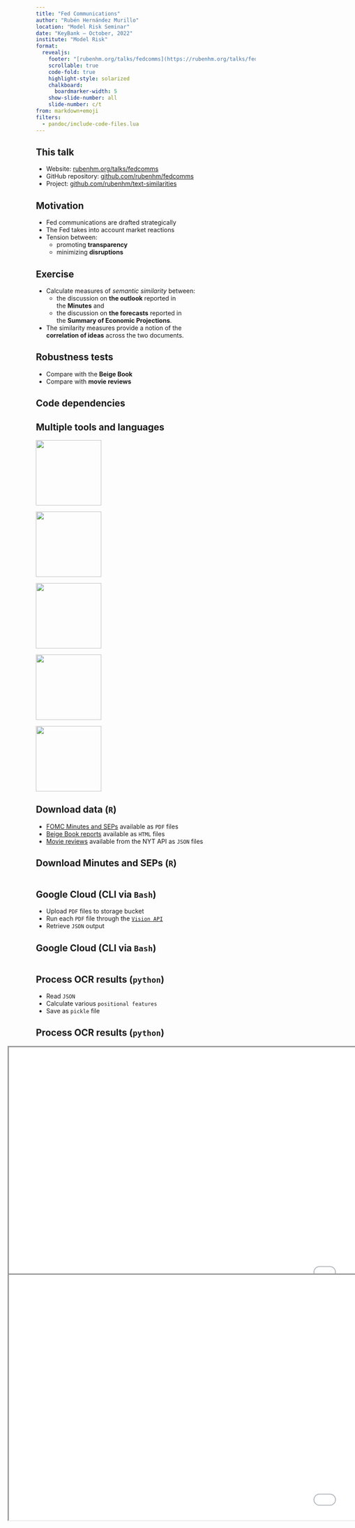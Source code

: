 ```yaml
---
title: "Fed Communications"
author: "Rubén Hernández Murillo"
location: "Model Risk Seminar"
date: "KeyBank — October, 2022"
institute: "Model Risk"
format: 
  revealjs:
    footer: "[rubenhm.org/talks/fedcomms](https://rubenhm.org/talks/fedcomms)"
    scrollable: true
    code-fold: true
    highlight-style: solarized
    chalkboard: 
      boardmarker-width: 5
    show-slide-number: all
    slide-number: c/t
from: markdown+emoji
filters:
  - pandoc/include-code-files.lua
---
```


## This talk

- Website: [rubenhm.org/talks/fedcomms](https://rubenhm.org/talks/fedcomms)
- GitHub repository: [github.com/rubenhm/fedcomms](https://github.com/rubenhm/fedcomms)
- Project: [github.com/rubenhm/text-similarities](https://github.com/rubenhm/text-similarities)

## Motivation

-   Fed communications are drafted strategically
-   The Fed takes into account market reactions
-   Tension between:
    -   promoting **transparency**
    -   minimizing **disruptions**

## Exercise

-   Calculate measures of *semantic similarity* between:
    -   the discussion on **the outlook** reported in\
        the **Minutes** and
    -   the discussion on **the forecasts** reported in\
        the **Summary of Economic Projections**.
-   The similarity measures provide a notion of the\
    **correlation of ideas** across the two documents.

## Robustness tests

-   Compare with the **Beige Book**
-   Compare with **movie reviews**

## Code dependencies

<!-- https://github.com/ranr01/reveal-inline-svg/ -->

:::{.absolute left="10%"}
<object type="image/svg+xml" data="images/code-network.svg" width="85%">
</object>
:::

<!-- ![](images/code-network.svg){.absolute left="10%" width="80%"} -->


## Multiple tools and languages

![](images/Rlogo.svg){.absolute top="10%" left="5%" width="150px"}

![](images/jupyter.svg){.absolute top="10%" left="80%" width="150px"}

![](images/python.svg){.absolute top="40%" left="40%" width="150px"}

![](images/bash.svg){.absolute top="70%" left="5%" width="150px"}

![](images/google-cloud.svg){.absolute top="70%" left="80%" width="150px"}

## Download data (`R`)

-   [FOMC Minutes and SEPs](https://www.federalreserve.gov/monetarypolicy/fomchistorical2010.htm) available as `PDF` files
-   [Beige Book reports](https://www.minneapolisfed.org/region-and-community/regional-economic-indicators/beige-book-archive) available as `HTML` files
-   [Movie reviews](https://developer.nytimes.com/docs/movie-reviews-api/1/overview) available from the NYT API as `JSON` files

## Download Minutes and SEPs (`R`)

``` .r
```

## Google Cloud (CLI via `Bash`)

-   Upload `PDF` files to storage bucket
-   Run each `PDF` file through the [`Vision API`](https://cloud.google.com/vision)
-   Retrieve `JSON` output

## Google Cloud (CLI via `Bash`)

``` .bash
```

## Process OCR results (`python`)

-   Read `JSON`
-   Calculate various `positional features`
-   Save as `pickle` file


## Process OCR results (`python`)

<style>
    #wrap { width: 1620px; height: 1000px; padding: 0; position:relative; left:-100px; top:0px; overflow: hidden; }
    #frame { width: 1620px; height: 375px; position:relative; left:-65px; top:0px; }
    #frame { -ms-zoom: 1.5; -moz-transform: scale(1.5); -moz-transform-origin: 0px 0; -o-transform: scale(1.5); -o-transform-origin: 0 0; -webkit-transform: scale(1.5); -webkit-transform-origin: 0 0; }
</style>

<div>
<iframe id="frame" src="code/Process_ocr_results.html">
</iframe>
</div>


## Process text into sentences (`R`)

``` .r
```



## Calculate similarity (`python`)

<!-- https://stackoverflow.com/questions/166160/how-can-i-scale-the-content-of-an-iframe -->


<style>
    #wrap { width: 1620px; height: 1000px; padding: 0; position:relative; left:-100px; top:0px; overflow: hidden; }
    #frame { width: 1620px; height: 375px; position:relative; left:-65px; top:0px; }
    #frame { -ms-zoom: 1.5; -moz-transform: scale(1.5); -moz-transform-origin: 0px 0; -o-transform: scale(1.5); -o-transform-origin: 0 0; -webkit-transform: scale(1.5); -webkit-transform-origin: 0 0; }
</style>

<div>
<iframe id="frame" src="code/Calculate_similarities.html">
</iframe>
</div>

## To Do

1. Charts with main results
2. Charts with robustness results
3. Conclusions
4. Add links to GitHub repository

